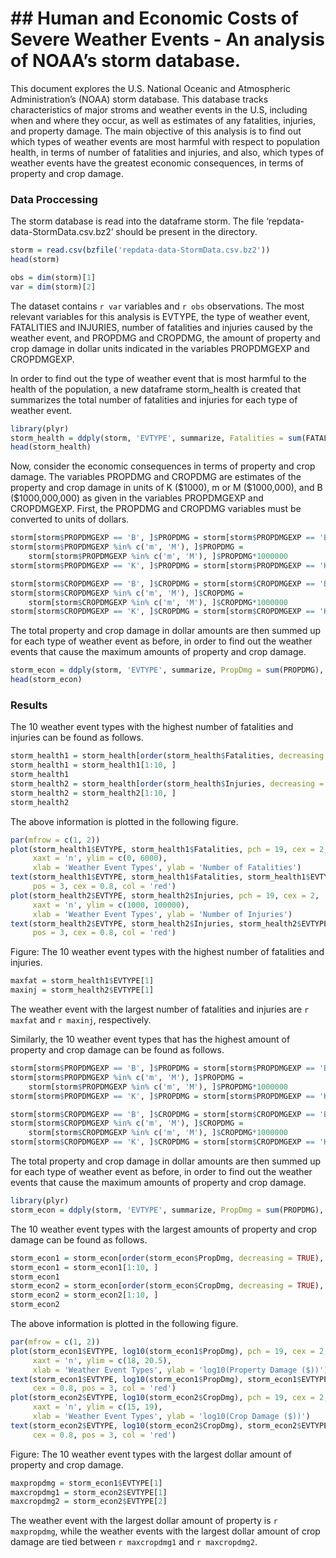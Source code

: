 ## Human and Economic Costs of Severe Weather Events - An analysis of NOAA's storm database.
============================================================================================

This document explores the U.S. National Oceanic and Atmospheric Administration's (NOAA) storm database. This database tracks characteristics of major stroms and weather events in the U.S, including when and where they occur, as well as estimates of any fatalities, injuries, and property damage. The main objective of this analysis is to find out which types of weather events are most harmful with respect to population health, in terms of number of fatalities and injuries, and also, which types of weather events have the greatest economic consequences, in terms of property and crop damage. 

### Data Proccessing

The storm database is read into the dataframe storm. The file 'repdata-data-StormData.csv.bz2' should be present in the directory.

```r
storm = read.csv(bzfile('repdata-data-StormData.csv.bz2'))
head(storm)
```

```r
obs = dim(storm)[1]
var = dim(storm)[2]
```

The dataset contains `r var` variables and `r obs` observations. The most relevant variables for this analysis is EVTYPE, the type of weather event, FATALITIES and INJURIES, number of fatalities and injuries caused by the weather event, and PROPDMG and CROPDMG, the amount of property and crop damage in dollar units indicated in the variables PROPDMGEXP and CROPDMGEXP.

In order to find out the type of weather event that is most harmful to the health of the population, a new dataframe storm_health is created that summarizes the total number of fatalities and injuries for each type of weather event.

```r
library(plyr)
storm_health = ddply(storm, 'EVTYPE', summarize, Fatalities = sum(FATALITIES), Injuries = sum(INJURIES))
head(storm_health)
```

Now, consider the economic consequences in terms of property and crop damage. The variables PROPDMG and CROPDMG are estimates of the property and crop damage in units of K ($1000), m or M ($1000,000), and B ($1000,000,000) as given in the variables PROPDMGEXP and CROPDMGEXP. First, the PROPDMG and CROPDMG variables must be converted to units of dollars.

```r
storm[storm$PROPDMGEXP == 'B', ]$PROPDMG = storm[storm$PROPDMGEXP == 'B', ]$PROPDMG*1000000000
storm[storm$PROPDMGEXP %in% c('m', 'M'), ]$PROPDMG = 
    storm[storm$PROPDMGEXP %in% c('m', 'M'), ]$PROPDMG*1000000
storm[storm$PROPDMGEXP == 'K', ]$PROPDMG = storm[storm$PROPDMGEXP == 'K', ]$PROPDMG*1000

storm[storm$CROPDMGEXP == 'B', ]$CROPDMG = storm[storm$CROPDMGEXP == 'B', ]$CROPDMG*1000000000
storm[storm$CROPDMGEXP %in% c('m', 'M'), ]$CROPDMG = 
    storm[storm$CROPDMGEXP %in% c('m', 'M'), ]$CROPDMG*1000000
storm[storm$CROPDMGEXP == 'K', ]$CROPDMG = storm[storm$CROPDMGEXP == 'K', ]$CROPDMG*1000
```

The total property and crop damage in dollar amounts are then summed up for each type of weather event as before, in order to find out the weather events that cause the maximum amounts of property and crop damage.

```r
storm_econ = ddply(storm, 'EVTYPE', summarize, PropDmg = sum(PROPDMG), CropDmg = sum(CROPDMG))
head(storm_econ)
```

### Results

The 10 weather event types with the highest number of fatalities and injuries can be found as follows.

```r
storm_health1 = storm_health[order(storm_health$Fatalities, decreasing = TRUE), ]
storm_health1 = storm_health1[1:10, ]
storm_health1
storm_health2 = storm_health[order(storm_health$Injuries, decreasing = TRUE), ]
storm_health2 = storm_health2[1:10, ]
storm_health2
```

The above information is plotted in the following figure.

```r
par(mfrow = c(1, 2))
plot(storm_health1$EVTYPE, storm_health1$Fatalities, pch = 19, cex = 2, 
     xaxt = 'n', ylim = c(0, 6000),  
     xlab = 'Weather Event Types', ylab = 'Number of Fatalities')
text(storm_health1$EVTYPE, storm_health1$Fatalities, storm_health1$EVTYPE, 
     pos = 3, cex = 0.8, col = 'red')
plot(storm_health2$EVTYPE, storm_health2$Injuries, pch = 19, cex = 2, 
     xaxt = 'n', ylim = c(1000, 100000),
     xlab = 'Weather Event Types', ylab = 'Number of Injuries')
text(storm_health2$EVTYPE, storm_health2$Injuries, storm_health2$EVTYPE, 
     pos = 3, cex = 0.8, col = 'red')
```

Figure: The 10 weather event types with the highest number of fatalities and injuries.

```r
maxfat = storm_health1$EVTYPE[1]
maxinj = storm_health2$EVTYPE[1]
```

The weather event with the largest number of fatalities and injuries are `r maxfat` and `r maxinj`, respectively.

Similarly, the 10 weather event types that has the highest amount of property and crop damage can be found as follows.

```r
storm[storm$PROPDMGEXP == 'B', ]$PROPDMG = storm[storm$PROPDMGEXP == 'B', ]$PROPDMG*1000000000
storm[storm$PROPDMGEXP %in% c('m', 'M'), ]$PROPDMG = 
    storm[storm$PROPDMGEXP %in% c('m', 'M'), ]$PROPDMG*1000000
storm[storm$PROPDMGEXP == 'K', ]$PROPDMG = storm[storm$PROPDMGEXP == 'K', ]$PROPDMG*1000

storm[storm$CROPDMGEXP == 'B', ]$CROPDMG = storm[storm$CROPDMGEXP == 'B', ]$CROPDMG*1000000000
storm[storm$CROPDMGEXP %in% c('m', 'M'), ]$CROPDMG = 
    storm[storm$CROPDMGEXP %in% c('m', 'M'), ]$CROPDMG*1000000
storm[storm$CROPDMGEXP == 'K', ]$CROPDMG = storm[storm$CROPDMGEXP == 'K', ]$CROPDMG*1000
```

The total property and crop damage in dollar amounts are then summed up for each type of weather event as before, in order to find out the weather events that cause the maximum amounts of property and crop damage.

```r
library(plyr)
storm_econ = ddply(storm, 'EVTYPE', summarize, PropDmg = sum(PROPDMG), CropDmg = sum(CROPDMG))
```

The 10 weather event types with the largest amounts of property and crop damage can be found as follows.

```r
storm_econ1 = storm_econ[order(storm_econ$PropDmg, decreasing = TRUE), ]
storm_econ1 = storm_econ1[1:10, ]
storm_econ1
storm_econ2 = storm_econ[order(storm_econ$CropDmg, decreasing = TRUE), ]
storm_econ2 = storm_econ2[1:10, ]
storm_econ2
```

The above information is plotted in the following figure.

```r
par(mfrow = c(1, 2)) 
plot(storm_econ1$EVTYPE, log10(storm_econ1$PropDmg), pch = 19, cex = 2, 
     xaxt = 'n', ylim = c(18, 20.5),
     xlab = 'Weather Event Types', ylab = 'log10(Property Damage ($))')
text(storm_econ1$EVTYPE, log10(storm_econ1$PropDmg), storm_econ1$EVTYPE, 
     cex = 0.8, pos = 3, col = 'red')
plot(storm_econ2$EVTYPE, log10(storm_econ2$CropDmg), pch = 19, cex = 2, 
     xaxt = 'n', ylim = c(15, 19),
     xlab = 'Weather Event Types', ylab = 'log10(Crop Damage ($))')
text(storm_econ2$EVTYPE, log10(storm_econ2$CropDmg), storm_econ2$EVTYPE, 
     cex = 0.8, pos = 3, col = 'red')

```

Figure: The 10 weather event types with the largest dollar amount of property and crop damage.

```r
maxpropdmg = storm_econ1$EVTYPE[1]
maxcropdmg1 = storm_econ2$EVTYPE[1]
maxcropdmg2 = storm_econ2$EVTYPE[2]
```

The weather event with the largest dollar amount of property is `r maxpropdmg`, while the weather events with the largest dollar amount of crop damage are tied between `r maxcropdmg1` and `r maxcropdmg2`.

